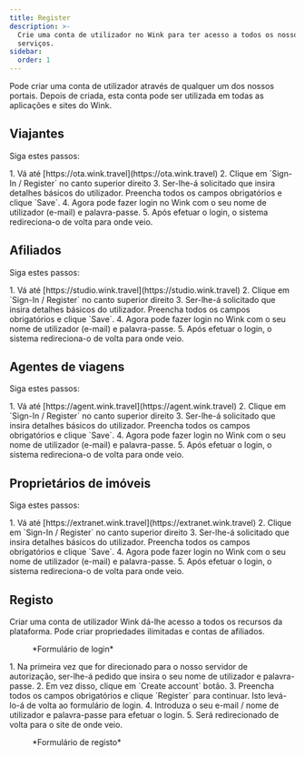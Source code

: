 ```yaml
---
title: Register
description: >-
  Crie uma conta de utilizador no Wink para ter acesso a todos os nossos
  serviços.
sidebar:
  order: 1
---
```


Pode criar uma conta de utilizador através de qualquer um dos nossos portais. Depois de criada, esta conta pode ser utilizada em todas as aplicações e sites do Wink.

## Viajantes

Siga estes passos:

<Steps>
  1. Vá até [https://ota.wink.travel](https://ota.wink.travel)
  2. Clique em `Sign-In / Register` no canto superior direito
  3. Ser-lhe-á solicitado que insira detalhes básicos do utilizador. Preencha todos os campos obrigatórios e clique `Save`.
  4. Agora pode fazer login no Wink com o seu nome de utilizador (e-mail) e palavra-passe.
  5. Após efetuar o login, o sistema redireciona-o de volta para onde veio.
</Steps>


## Afiliados

Siga estes passos:

<Steps>
  1. Vá até [https://studio.wink.travel](https://studio.wink.travel)
  2. Clique em `Sign-In / Register` no canto superior direito
  3. Ser-lhe-á solicitado que insira detalhes básicos do utilizador. Preencha todos os campos obrigatórios e clique `Save`.
  4. Agora pode fazer login no Wink com o seu nome de utilizador (e-mail) e palavra-passe.
  5. Após efetuar o login, o sistema redireciona-o de volta para onde veio.
</Steps>


## Agentes de viagens

Siga estes passos:

<Steps>
  1. Vá até [https://agent.wink.travel](https://agent.wink.travel)
  2. Clique em `Sign-In / Register` no canto superior direito
  3. Ser-lhe-á solicitado que insira detalhes básicos do utilizador. Preencha todos os campos obrigatórios e clique `Save`.
  4. Agora pode fazer login no Wink com o seu nome de utilizador (e-mail) e palavra-passe.
  5. Após efetuar o login, o sistema redireciona-o de volta para onde veio.
</Steps>


## Proprietários de imóveis

Siga estes passos:

<Steps>
  1. Vá até [https://extranet.wink.travel](https://extranet.wink.travel)
  2. Clique em `Sign-In / Register` no canto superior direito
  3. Ser-lhe-á solicitado que insira detalhes básicos do utilizador. Preencha todos os campos obrigatórios e clique `Save`.
  4. Agora pode fazer login no Wink com o seu nome de utilizador (e-mail) e palavra-passe.
  5. Após efetuar o login, o sistema redireciona-o de volta para onde veio.
</Steps>


## Registo

Criar uma conta de utilizador Wink dá-lhe acesso a todos os recursos da plataforma. Pode criar propriedades ilimitadas e contas de afiliados.

<figure>
  <CloudinaryImage width="350" height="553" resize="scale" quality="best" alt="Entrar" src="academy/sign-in" errorImage="noimage_opaque_nyrtl0.png" />

  <figcaption>*Formulário de login*</figcaption>
</figure>


<Steps>
  1. Na primeira vez que for direcionado para o nosso servidor de autorização, ser-lhe-á pedido que insira o seu nome de utilizador e palavra-passe.
  2. Em vez disso, clique em `Create account` botão.
  3. Preencha todos os campos obrigatórios e clique `Register` para continuar. Isto levá-lo-á de volta ao formulário de login.
  4. Introduza o seu e-mail / nome de utilizador e palavra-passe para efetuar o login.
  5. Será redirecionado de volta para o site de onde veio.
</Steps>


<figure>
  <CloudinaryImage width="350" height="615" resize="scale" quality="best" alt="Registar" src="academy/register" errorImage="noimage_opaque_nyrtl0.png" />

  <figcaption>*Formulário de registo*</figcaption>
</figure>


